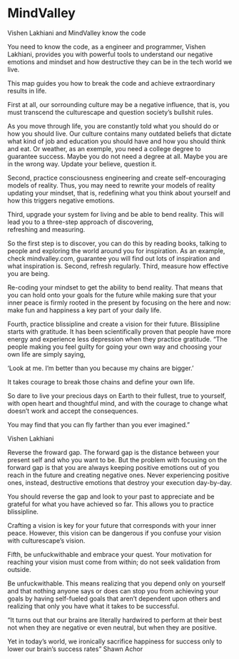 
# MindValley

Vishen Lakhiani and MindValley
know the code

You need to know the code, as a engineer and programmer, Vishen Lakhiani, provides you with powerful tools to understand our negative emotions and mindset and how destructive they can be in the tech world we live. 

This map guides you how to break the code and achieve extraordinary results in life.

First at all, our sorrounding culture may be a negative influence, that is, you must transcend the culturescape and question society’s bullshit rules.

As you move through life, you are constantly told what you should do or how you should live. Our culture contains many outdated beliefs that dictate what kind of job and education you should have and how you should think and eat. Or weather, as an exemple, you need a college degree to guarantee success. Maybe you do not need a degree at all. Maybe you are in the wrong way. Update your believe, question it.

Second, practice consciousness engineering and create self-encouraging models of reality. Thus, you may need to rewrite your models of reality updating your mindset, that is, redefining what you think about yourself and how this triggers negative emotions.

Third, upgrade your system for living and be able to bend reality. This will lead you to a three-step approach of discovering, refreshing and measuring.

So the first step is to discover, you can do this by reading books, talking to people and exploring the world around you for inspiration. As an example, check mindvalley.com, guarantee you will find out lots of inspiration and what inspiration is.
Second, refresh regularly.
Third, measure how effective you are being.

Re-coding your mindset to get the ability to bend reality. That  means that you can hold onto your goals for the future while making sure that your inner peace is firmly rooted in the present by focusing on the here and now: make fun and happiness a key part of your daily life. 

Fourth, practice blissipline and create a vision for their future. Blissipline starts with gratitude. It has been scientifically proven that people have more energy and experience less depression when they practice gratitude.
"The people making you feel guilty for going your own way and choosing your own life are simply saying, 

'Look at me. I’m better than you because my chains are bigger.'

It takes courage to break those chains and define your own life.

So dare to live your precious days on Earth to their fullest, true to yourself, with open heart and thoughtful mind, and with the courage to change what doesn’t work and accept the consequences.

You may find that you can fly farther than you ever imagined."

Vishen Lakhiani

Reverse the froward gap. The forward gap is the distance between your present self and who you want to be. But the problem with focusing on the forward gap is that you are always keeping positive emotions out of you reach in the future and creating negative ones. Never experiencing positive ones, instead, destructive emotions that destroy your execution day-by-day.

You should reverse the gap and look to your past to appreciate and be grateful for what you have achieved so far. This allows you to practice blissipline.

Crafting a vision is key for your future that corresponds with your inner peace. However, this vision can be dangerous if you confuse your vision with culturescape's vision.

Fifth, be unfuckwithable and embrace your quest. Your motivation for reaching your vision must come from within; do  not seek validation from outside.

Be unfuckwithable. This means realizing that you depend only on yourself and that nothing anyone says or does can stop you from achieving your goals by having self-fueled goals that aren’t dependent upon others and realizing that only you have what it takes to be successful. 

"It turns out that our brains are literally hardwired to perform at their best not when they are negative or even neutral, but when they are positive.

Yet in today’s world, we ironically sacrifice happiness for success only to lower our brain’s success rates"
Shawn Achor


[^1]: [](){.external}
[^2]: [](){.external}